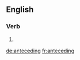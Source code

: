 ==English==

===Verb===
{{head|en|present participle}}

# {{present participle of|antecede|lang=en|nocat=1}}

[[de:anteceding]]
[[fr:anteceding]]